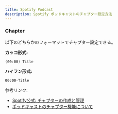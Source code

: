 ```yaml
---
title: Spotify Podcast
description: Spotify ポッドキャストのチャプター設定方法
---
```


### Chapter

以下のどちらかのフォーマットでチャプター設定できる。

**カッコ形式:**
```
(00:00) Title
```

**ハイフン形式:**
```
00:00-Title
```

参考リンク:
- [Spotify公式: チャプターの作成と管理](https://support.spotify.com/jp/creators/article/creating-and-managing-chapters/)
- [ポッドキャストのチャプター機能について](https://note.com/potaufeu/n/n24c88c924b9e)
